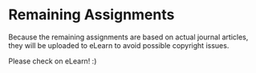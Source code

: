 # Remaining Assignments {#tha4}

Because the remaining assignments are based on actual journal articles, they will be uploaded to eLearn to avoid possible copyright issues.

Please check on eLearn! :)